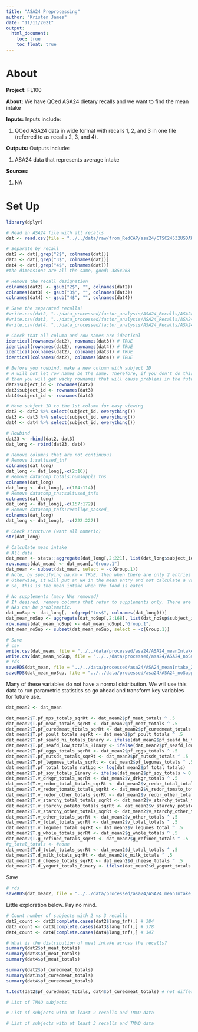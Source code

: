 ```yaml
---
title: "ASA24 Preprocessing"
author: "Kristen James"
date: "11/11/2021"
output:
  html_document:
    toc: true
    toc_float: true
---
```


# About

**Project:** FL100

**About:** We have QCed ASA24 dietary recalls and we want to find the mean intake 

**Inputs:** Inputs include: 

1) QCed ASA24 data in wide format with recalls 1, 2, and 3 in one file (referred to as recalls 2, 3, and 4).

**Outputs:** Outputs include: 

1) ASA24 data that represents average intake 

**Sources:**

1) NA

# Set Up
```r
library(dplyr)
```


```r
# Read in ASA24 file with all recalls
dat <- read.csv(file = "../../data/raw/from_RedCAP/asa24/CTSC24532USDAWHNRCNu-ASA24RecallsQCPass_DATA_2020-04-21_1710.csv", row.names = 1)
```

```r
# Separate by recall
dat2 <- dat[,grep("2$", colnames(dat))]
dat3 <- dat[,grep("3$", colnames(dat))]
dat4 <- dat[,grep("4$", colnames(dat))] 
#the dimensions are all the same, good; 385x268

# Remove the recall designation
colnames(dat2) <- gsub("2$", "", colnames(dat2))
colnames(dat3) <- gsub("3$", "", colnames(dat3))
colnames(dat4) <- gsub("4$", "", colnames(dat4))

# Save the separated recalls? 
#write.csv(dat2, "../data_processed/factor_analysis/ASA24_Recalls/ASA24_raw_recall2.csv")
#write.csv(dat3, "../data_processed/factor_analysis/ASA24_Recalls/ASA24_raw_recall3.csv")
#write.csv(dat4, "../data_processed/factor_analysis/ASA24_Recalls/ASA24_raw_recall4.csv")

# Check that all column and row names are identical
identical(rownames(dat2), rownames(dat3)) # TRUE
identical(rownames(dat2), rownames(dat4)) # TRUE
identical(colnames(dat2), colnames(dat3)) # TRUE
identical(colnames(dat2), colnames(dat4)) # TRUE

# Before you rowbind, make a new column with subject ID
# R will not let row names be the same. Therefore, if you don't do this,
# then you will get wacky rownames that will cause problems in the future
dat2$subject_id <- rownames(dat2)
dat3$subject_id <- rownames(dat3)
dat4$subject_id <- rownames(dat4)

# Move subject ID to the 1st column for easy viewing
dat2 <- dat2 %>% select(subject_id, everything())
dat3 <- dat3 %>% select(subject_id, everything())
dat4 <- dat4 %>% select(subject_id, everything())

# Rowbind 
dat23 <- rbind(dat2, dat3)
dat_long <- rbind(dat23, dat4)

# Remove columns that are not continuous 
# Remove 1:saltused_tnf  
colnames(dat_long)
dat_long <- dat_long[,-c(2:16)]
# Remove datacomp_totals:numsuppls_tns
colnames(dat_long)
dat_long <- dat_long[,-c(104:114)]
# Remove datacomp_tns:saltused_tnfs
colnames(dat_long)
dat_long <- dat_long[,-c(157:172)]
# Remove datacomp_tnfs:recallqc_passed_
colnames(dat_long)
dat_long <- dat_long[, -c(222:227)]

# Check structure (want all numeric)
str(dat_long)
```

```r
# Calculate mean intake
# All data
dat_mean <- stats::aggregate(dat_long[,2:221], list(dat_long$subject_id), mean, na.rm = TRUE)
row.names(dat_mean) <- dat_mean[,"Group.1"]
dat_mean <- subset(dat_mean, select = -c(Group.1))
# Note, by specifying na.rm = TRUE, then when there are only 2 entries it will divide by 2 to get mean
# Otherwise, it will put an NA in the mean entry and not calculate a value
# So, this is the mean intake when the food is eaten

# No supplements (many NAs removed)
# If desired, remove columns that refer to supplements only. There are many NAs in supplements. 
# NAs can be problematic.
dat_noSup <- dat_long[, -c(grep("tns$", colnames(dat_long)))]
dat_mean_noSup <- aggregate(dat_noSup[,2:168], list(dat_noSup$subject_id), mean, na.rm = TRUE)
row.names(dat_mean_noSup) <- dat_mean_noSup[,"Group.1"]
dat_mean_noSup <- subset(dat_mean_noSup, select = -c(Group.1))
```

```r
# Save 
# csv
write.csv(dat_mean, file = "../../data/processed/asa24/ASA24_meanIntake_211111.csv")
write.csv(dat_mean_noSup, file = "../../data/processed/asa24/ASA24_noSupplements_meanIntake_211111.csv")
# rds
saveRDS(dat_mean, file = "../../data/processed/asa24/ASA24_meanIntake_211111.rds")
saveRDS(dat_mean_noSup, file = "../../data/processed/asa24/ASA24_noSupplements_meanIntake_211111.rds")
```

Many of these variables do not have a normal distribution. We will use this data to run parametric statistics so go ahead and transform key variables for future use. 

```r
dat_mean2 <- dat_mean

dat_mean2$T.pf_mps_totals_sqrRt <- dat_mean2$pf_meat_totals ^ .5
dat_mean2$T.pf_meat_totals_sqrRt <- dat_mean2$pf_meat_totals ^ .5
dat_mean2$T.pf_curedmeat_totals_sqrRt <- dat_mean2$pf_curedmeat_totals ^ .5
dat_mean2$T.pf_poult_totals_sqrRt <- dat_mean2$pf_poult_totals ^ .5
dat_mean2$T.pf_seafd_hi_totals_Binary <- ifelse(dat_mean2$pf_seafd_hi_totals > 0, "Consumes", "DoesNotConsume")
dat_mean2$T.pf_seafd_low_totals_Binary <- ifelse(dat_mean2$pf_seafd_low_totals > 0, "Consumes", "DoesNotConsume")
dat_mean2$T.pf_eggs_totals_sqrRt <- dat_mean2$pf_eggs_totals ^ .5
dat_mean2$T.pf_nutsds_totals_sqrRt <- dat_mean2$pf_nutsds_totals ^ .5
dat_mean2$T.pf_legumes_totals_sqrRt <- dat_mean2$pf_legumes_totals ^ .5
dat_mean2$T.pf_total_totals_natLog <- log(dat_mean2$pf_total_totals)
dat_mean2$T.pf_soy_totals_Binary <- ifelse(dat_mean2$pf_soy_totals > 0, "Consumes", "DoesNotConsume")
dat_mean2$T.v_drkgr_totals_sqrRt <- dat_mean2$v_drkgr_totals ^ .5
dat_mean2$T.v_redor_total_totals_sqrRt <- dat_mean2$v_redor_total_totals ^ .5
dat_mean2$T.v_redor_tomato_totals_sqrRt <- dat_mean2$v_redor_tomato_totals ^ .5
dat_mean2$T.v_redor_other_totals_sqrRt <- dat_mean2$v_redor_other_totals ^ .5
dat_mean2$T.v_starchy_total_totals_sqrRt <- dat_mean2$v_starchy_total_totals ^ .5
dat_mean2$T.v_starchy_potato_totals_sqrRt <- dat_mean2$v_starchy_potato_totals ^ .5
dat_mean2$T.v_starchy_other_totals_sqrRt <- dat_mean2$v_starchy_other_totals ^ .5
dat_mean2$T.v_other_totals_sqrRt <- dat_mean2$v_other_totals ^ .5
dat_mean2$T.v_total_totals_sqrRt <- dat_mean2$v_total_totals ^ .5
dat_mean2$T.v_legumes_total_sqrRt <- dat_mean2$v_legumes_total ^ .5
dat_mean2$T.g_whole_totals_sqrRt <- dat_mean2$g_whole_totals ^ .5
dat_mean2$T.g_refined_totals_sqrRt <- dat_mean2$g_refined_totals ^ .5
#g_total_totals <- #none
dat_mean2$T.d_total_totals_sqrRt <- dat_mean2$d_total_totals ^ .5
dat_mean2$T.d_milk_totals_sqrRt <- dat_mean2$d_milk_totals ^ .5
dat_mean2$T.d_cheese_totals_sqrRt <- dat_mean2$d_cheese_totals ^ .5
dat_mean2$T.d_yogurt_totals_Binary <- ifelse(dat_mean2$d_yogurt_totals > 0, "Consumes", "DoesNotConsume")
```

Save
```r
# rds
saveRDS(dat_mean2, file = "../../data/processed/asa24/ASA24_meanIntake_withTransformations_211111.rds")
```


Little exploration below. Pay no mind.
```r
# Count number of subjects with 2 vs 3 recalls
dat2_count <- dat2[complete.cases(dat2$lang_tnf),] # 384
dat3_count <- dat3[complete.cases(dat3$lang_tnf),] # 378
dat4_count <- dat4[complete.cases(dat4$lang_tnf),] # 347

# What is the distribution of meat intake across the recalls?
summary(dat2$pf_meat_totals)
summary(dat3$pf_meat_totals)
summary(dat4$pf_meat_totals)

summary(dat2$pf_curedmeat_totals)
summary(dat3$pf_curedmeat_totals)
summary(dat4$pf_curedmeat_totals)

t.test(dat2$pf_curedmeat_totals, dat4$pf_curedmeat_totals) # not different, good

# List of TMAO subjects

# List of subjects with at least 2 recalls and TMAO data

# List of subjects with at least 3 recalls and TMAO data
```

